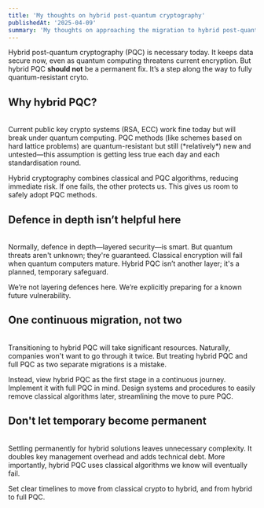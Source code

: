 ```yaml
---
title: 'My thoughts on hybrid post-quantum cryptography'
publishedAt: '2025-04-09'
summary: 'My thoughts on approaching the migration to hybrid post-quantum cryptography and beyond.'
---
```


Hybrid post-quantum cryptography (PQC) is necessary today. It keeps data secure now, even as quantum computing threatens current encryption. But hybrid PQC **should not** be a permanent fix. It’s a step along the way to fully quantum-resistant cryto.

## Why hybrid PQC?
<br />
Current public key crypto systems (RSA, ECC) work fine today but will break under quantum computing. PQC methods (like schemes based on hard lattice problems) are quantum-resistant but still (*relatively*) new and untested—this assumption is getting less true each day and each standardisation round.

Hybrid cryptography combines classical and PQC algorithms, reducing immediate risk. If one fails, the other protects us. This gives us room to safely adopt PQC methods.

## Defence in depth isn’t helpful here
<br />
Normally, defence in depth—layered security—is smart. But quantum threats aren't unknown; they're guaranteed. Classical encryption will fail when quantum computers mature. Hybrid PQC isn’t another layer; it's a planned, temporary safeguard.

We’re not layering defences here. We’re explicitly preparing for a known future vulnerability.

## One continuous migration, not two
<br />
Transitioning to hybrid PQC will take significant resources. Naturally, companies won't want to go through it twice. But treating hybrid PQC and full PQC as two separate migrations is a mistake.

Instead, view hybrid PQC as the first stage in a continuous journey. Implement it with full PQC in mind. Design systems and procedures to easily remove classical algorithms later, streamlining the move to pure PQC.

## Don't let temporary become permanent
<br />
Settling permanently for hybrid solutions leaves unnecessary complexity. It doubles key management overhead and adds technical debt. More importantly, hybrid PQC uses classical algorithms we know will eventually fail.

Set clear timelines to move from classical crypto to hybrid, and from hybrid to full PQC.
